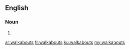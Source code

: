 ==English==

===Noun===
{{head|en}}

# {{plural of|walkabout}}

[[ar:walkabouts]]
[[fr:walkabouts]]
[[ku:walkabouts]]
[[my:walkabouts]]